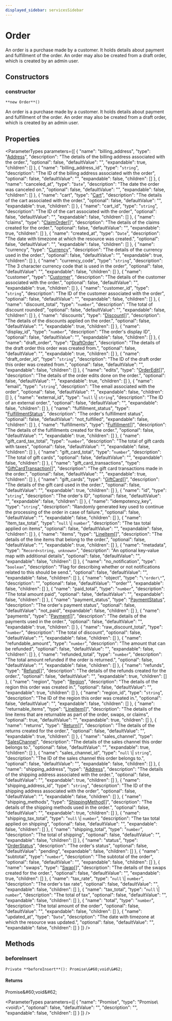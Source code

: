 ```yaml
---
displayed_sidebar: servicesSidebar
---
```



# Order

An order is a purchase made by a customer. It holds details about payment and fulfillment of the order. An order may also be created from a draft order, which is created by an admin user.

## Constructors

### constructor

`**new Order**()`

An order is a purchase made by a customer. It holds details about payment and fulfillment of the order. An order may also be created from a draft order, which is created by an admin user.

## Properties

<ParameterTypes parameters={[
  {
    "name": "billing_address",
    "type": "[Address](Address.mdx)",
    "description": "The details of the billing address associated with the order.",
    "optional": false,
    "defaultValue": "",
    "expandable": true,
    "children": []
  },
  {
    "name": "billing_address_id",
    "type": "`string`",
    "description": "The ID of the billing address associated with the order",
    "optional": false,
    "defaultValue": "",
    "expandable": false,
    "children": []
  },
  {
    "name": "canceled_at",
    "type": "`Date`",
    "description": "The date the order was canceled on.",
    "optional": false,
    "defaultValue": "",
    "expandable": false,
    "children": []
  },
  {
    "name": "cart",
    "type": "[Cart](Cart.mdx)",
    "description": "The details of the cart associated with the order.",
    "optional": false,
    "defaultValue": "",
    "expandable": true,
    "children": []
  },
  {
    "name": "cart_id",
    "type": "`string`",
    "description": "The ID of the cart associated with the order",
    "optional": false,
    "defaultValue": "",
    "expandable": false,
    "children": []
  },
  {
    "name": "claims",
    "type": "[ClaimOrder](ClaimOrder.mdx)[]",
    "description": "The details of the claims created for the order.",
    "optional": false,
    "defaultValue": "",
    "expandable": true,
    "children": []
  },
  {
    "name": "created_at",
    "type": "`Date`",
    "description": "The date with timezone at which the resource was created.",
    "optional": false,
    "defaultValue": "",
    "expandable": false,
    "children": []
  },
  {
    "name": "currency",
    "type": "[Currency](Currency.mdx)",
    "description": "The details of the currency used in the order.",
    "optional": false,
    "defaultValue": "",
    "expandable": true,
    "children": []
  },
  {
    "name": "currency_code",
    "type": "`string`",
    "description": "The 3 character currency code that is used in the order",
    "optional": false,
    "defaultValue": "",
    "expandable": false,
    "children": []
  },
  {
    "name": "customer",
    "type": "[Customer](Customer.mdx)",
    "description": "The details of the customer associated with the order.",
    "optional": false,
    "defaultValue": "",
    "expandable": true,
    "children": []
  },
  {
    "name": "customer_id",
    "type": "`string`",
    "description": "The ID of the customer associated with the order",
    "optional": false,
    "defaultValue": "",
    "expandable": false,
    "children": []
  },
  {
    "name": "discount_total",
    "type": "`number`",
    "description": "The total of discount rounded",
    "optional": false,
    "defaultValue": "",
    "expandable": false,
    "children": []
  },
  {
    "name": "discounts",
    "type": "[Discount](Discount.mdx)[]",
    "description": "The details of the discounts applied on the order.",
    "optional": false,
    "defaultValue": "",
    "expandable": true,
    "children": []
  },
  {
    "name": "display_id",
    "type": "`number`",
    "description": "The order's display ID",
    "optional": false,
    "defaultValue": "",
    "expandable": false,
    "children": []
  },
  {
    "name": "draft_order",
    "type": "[DraftOrder](DraftOrder.mdx)",
    "description": "The details of the draft order this order was created from.",
    "optional": false,
    "defaultValue": "",
    "expandable": true,
    "children": []
  },
  {
    "name": "draft_order_id",
    "type": "`string`",
    "description": "The ID of the draft order this order was created from.",
    "optional": false,
    "defaultValue": "",
    "expandable": false,
    "children": []
  },
  {
    "name": "edits",
    "type": "[OrderEdit](OrderEdit.mdx)[]",
    "description": "The details of the order edits done on the order.",
    "optional": false,
    "defaultValue": "",
    "expandable": true,
    "children": []
  },
  {
    "name": "email",
    "type": "`string`",
    "description": "The email associated with the order",
    "optional": false,
    "defaultValue": "",
    "expandable": false,
    "children": []
  },
  {
    "name": "external_id",
    "type": "``null`` \\| `string`",
    "description": "The ID of an external order.",
    "optional": false,
    "defaultValue": "",
    "expandable": false,
    "children": []
  },
  {
    "name": "fulfillment_status",
    "type": "[FulfillmentStatus](../enums/FulfillmentStatus.mdx)",
    "description": "The order's fulfillment status",
    "optional": false,
    "defaultValue": "not_fulfilled",
    "expandable": false,
    "children": []
  },
  {
    "name": "fulfillments",
    "type": "[Fulfillment](Fulfillment.mdx)[]",
    "description": "The details of the fulfillments created for the order.",
    "optional": false,
    "defaultValue": "",
    "expandable": true,
    "children": []
  },
  {
    "name": "gift_card_tax_total",
    "type": "`number`",
    "description": "The total of gift cards with taxes",
    "optional": false,
    "defaultValue": "",
    "expandable": false,
    "children": []
  },
  {
    "name": "gift_card_total",
    "type": "`number`",
    "description": "The total of gift cards",
    "optional": false,
    "defaultValue": "",
    "expandable": false,
    "children": []
  },
  {
    "name": "gift_card_transactions",
    "type": "[GiftCardTransaction](GiftCardTransaction.mdx)[]",
    "description": "The gift card transactions made in the order.",
    "optional": false,
    "defaultValue": "",
    "expandable": true,
    "children": []
  },
  {
    "name": "gift_cards",
    "type": "[GiftCard](GiftCard.mdx)[]",
    "description": "The details of the gift card used in the order.",
    "optional": false,
    "defaultValue": "",
    "expandable": true,
    "children": []
  },
  {
    "name": "id",
    "type": "`string`",
    "description": "The order's ID",
    "optional": false,
    "defaultValue": "",
    "expandable": false,
    "children": []
  },
  {
    "name": "idempotency_key",
    "type": "`string`",
    "description": "Randomly generated key used to continue the processing of the order in case of failure.",
    "optional": false,
    "defaultValue": "",
    "expandable": false,
    "children": []
  },
  {
    "name": "item_tax_total",
    "type": "``null`` \\| `number`",
    "description": "The tax total applied on items",
    "optional": false,
    "defaultValue": "",
    "expandable": false,
    "children": []
  },
  {
    "name": "items",
    "type": "[LineItem](LineItem.mdx)[]",
    "description": "The details of the line items that belong to the order.",
    "optional": false,
    "defaultValue": "",
    "expandable": true,
    "children": []
  },
  {
    "name": "metadata",
    "type": "`Record<string, unknown>`",
    "description": "An optional key-value map with additional details",
    "optional": false,
    "defaultValue": "",
    "expandable": false,
    "children": []
  },
  {
    "name": "no_notification",
    "type": "`boolean`",
    "description": "Flag for describing whether or not notifications related to this should be send.",
    "optional": false,
    "defaultValue": "",
    "expandable": false,
    "children": []
  },
  {
    "name": "object",
    "type": "``\"order\"``",
    "description": "",
    "optional": false,
    "defaultValue": "\"order\"",
    "expandable": false,
    "children": []
  },
  {
    "name": "paid_total",
    "type": "`number`",
    "description": "The total amount paid",
    "optional": false,
    "defaultValue": "",
    "expandable": false,
    "children": []
  },
  {
    "name": "payment_status",
    "type": "[PaymentStatus](../enums/PaymentStatus.mdx)",
    "description": "The order's payment status",
    "optional": false,
    "defaultValue": "not_paid",
    "expandable": false,
    "children": []
  },
  {
    "name": "payments",
    "type": "[Payment](Payment.mdx)[]",
    "description": "The details of the payments used in the order.",
    "optional": false,
    "defaultValue": "",
    "expandable": true,
    "children": []
  },
  {
    "name": "raw_discount_total",
    "type": "`number`",
    "description": "The total of discount",
    "optional": false,
    "defaultValue": "",
    "expandable": false,
    "children": []
  },
  {
    "name": "refundable_amount",
    "type": "`number`",
    "description": "The amount that can be refunded",
    "optional": false,
    "defaultValue": "",
    "expandable": false,
    "children": []
  },
  {
    "name": "refunded_total",
    "type": "`number`",
    "description": "The total amount refunded if the order is returned.",
    "optional": false,
    "defaultValue": "",
    "expandable": false,
    "children": []
  },
  {
    "name": "refunds",
    "type": "[Refund](Refund.mdx)[]",
    "description": "The details of the refunds created for the order.",
    "optional": false,
    "defaultValue": "",
    "expandable": true,
    "children": []
  },
  {
    "name": "region",
    "type": "[Region](Region.mdx)",
    "description": "The details of the region this order was created in.",
    "optional": false,
    "defaultValue": "",
    "expandable": true,
    "children": []
  },
  {
    "name": "region_id",
    "type": "`string`",
    "description": "The ID of the region this order was created in.",
    "optional": false,
    "defaultValue": "",
    "expandable": false,
    "children": []
  },
  {
    "name": "returnable_items",
    "type": "[LineItem](LineItem.mdx)[]",
    "description": "The details of the line items that are returnable as part of the order, swaps, or claims",
    "optional": true,
    "defaultValue": "",
    "expandable": true,
    "children": []
  },
  {
    "name": "returns",
    "type": "[Return](Return.mdx)[]",
    "description": "The details of the returns created for the order.",
    "optional": false,
    "defaultValue": "",
    "expandable": true,
    "children": []
  },
  {
    "name": "sales_channel",
    "type": "[SalesChannel](SalesChannel.mdx)",
    "description": "The details of the sales channel this order belongs to.",
    "optional": false,
    "defaultValue": "",
    "expandable": true,
    "children": []
  },
  {
    "name": "sales_channel_id",
    "type": "``null`` \\| `string`",
    "description": "The ID of the sales channel this order belongs to.",
    "optional": false,
    "defaultValue": "",
    "expandable": false,
    "children": []
  },
  {
    "name": "shipping_address",
    "type": "[Address](Address.mdx)",
    "description": "The details of the shipping address associated with the order.",
    "optional": false,
    "defaultValue": "",
    "expandable": true,
    "children": []
  },
  {
    "name": "shipping_address_id",
    "type": "`string`",
    "description": "The ID of the shipping address associated with the order",
    "optional": false,
    "defaultValue": "",
    "expandable": false,
    "children": []
  },
  {
    "name": "shipping_methods",
    "type": "[ShippingMethod](ShippingMethod.mdx)[]",
    "description": "The details of the shipping methods used in the order.",
    "optional": false,
    "defaultValue": "",
    "expandable": true,
    "children": []
  },
  {
    "name": "shipping_tax_total",
    "type": "``null`` \\| `number`",
    "description": "The tax total applied on shipping",
    "optional": false,
    "defaultValue": "",
    "expandable": false,
    "children": []
  },
  {
    "name": "shipping_total",
    "type": "`number`",
    "description": "The total of shipping",
    "optional": false,
    "defaultValue": "",
    "expandable": false,
    "children": []
  },
  {
    "name": "status",
    "type": "[OrderStatus](../enums/OrderStatus.mdx)",
    "description": "The order's status",
    "optional": false,
    "defaultValue": "pending",
    "expandable": false,
    "children": []
  },
  {
    "name": "subtotal",
    "type": "`number`",
    "description": "The subtotal of the order",
    "optional": false,
    "defaultValue": "",
    "expandable": false,
    "children": []
  },
  {
    "name": "swaps",
    "type": "[Swap](Swap.mdx)[]",
    "description": "The details of the swaps created for the order.",
    "optional": false,
    "defaultValue": "",
    "expandable": true,
    "children": []
  },
  {
    "name": "tax_rate",
    "type": "``null`` \\| `number`",
    "description": "The order's tax rate",
    "optional": false,
    "defaultValue": "",
    "expandable": false,
    "children": []
  },
  {
    "name": "tax_total",
    "type": "``null`` \\| `number`",
    "description": "The total of tax",
    "optional": false,
    "defaultValue": "",
    "expandable": false,
    "children": []
  },
  {
    "name": "total",
    "type": "`number`",
    "description": "The total amount of the order",
    "optional": false,
    "defaultValue": "",
    "expandable": false,
    "children": []
  },
  {
    "name": "updated_at",
    "type": "`Date`",
    "description": "The date with timezone at which the resource was updated.",
    "optional": false,
    "defaultValue": "",
    "expandable": false,
    "children": []
  }
]} />

## Methods

### beforeInsert

`Private **beforeInsert**(): Promise\&#60;void\&#62;`

#### Returns

Promise\&#60;void\&#62;

<ParameterTypes parameters={[
  {
    "name": "Promise",
    "type": "Promise\\&#60;void\\&#62;",
    "optional": false,
    "defaultValue": "",
    "description": "",
    "expandable": false,
    "children": []
  }
]} />
